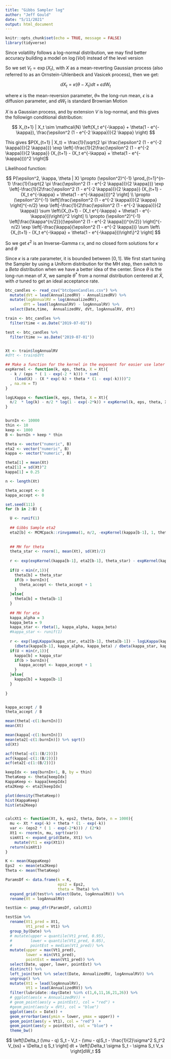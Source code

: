 ```yaml
---
title: "Gibbs Sampler log"
author: "Jeff Gould"
date: "5/11/2021"
output: html_document
---
```


```r
knitr::opts_chunk$set(echo = TRUE, message = FALSE)
library(tidyverse)
```

Since volatility follows a log-normal distribution, we may find better accuracy building a model on $\log(Vol)$ instead of the level version

So we set $V_t = \exp(X_t)$, with $X$ as a mean-reverting Gaussian process (also referred to as an Ornstein-Uhlenbeck and Vasicek process), then we get:

$$
d X_t = \kappa(\theta - X_t)dt + \epsilon dW_t
$$

where $\kappa$ is the mean-reversion parameter, $\theta \approx$ the long-run mean, $\epsilon$ is a diffusion parameter, and $dW_t$ is standard Brownian Motion

$X$ is a Gaussian process, and by extension $V$ is log-normal, and this gives the followign conditional distribution:

$$
X_{t+1} | X_t \sim \mathcal{N} \left(X_t e^{-\kappa} + \theta(1 - e^{-\kappa}), \frac{\epsilon^2 (1  - e^{-2 \kappa})}{2 \kappa} \right)
$$

This gives $P(X_{t+1} | X_t) = \frac{1}{\sqrt{2 \pi \frac{\epsilon^2 (1  - e^{-2 \kappa})}{2 \kappa}}} \exp \left[-\frac{1}{2\frac{\epsilon^2 (1  - e^{-2 \kappa})}{2 \kappa}} (X_{t+1} - (X_t e^{-\kappa} + \theta(1 - e^{-\kappa})))^2 \right]$

Likelihood function:

$$
P(\epsilon^2, \kappa, \theta | X) \propto (\epsilon^2)^{-1} \prod_{t=1}^{n-1} \frac{1}{\sqrt{2 \pi \frac{\epsilon^2 (1  - e^{-2 \kappa})}{2 \kappa}}} \exp \left[-\frac{1}{2\frac{\epsilon^2 (1  - e^{-2 \kappa})}{2 \kappa}} (X_{t+1} - (X_t e^{-\kappa} + \theta(1 - e^{-\kappa})))^2 \right] \\
\propto (\epsilon^2)^{-1} \left[\frac{\epsilon^2 (1  - e^{-2 \kappa})}{2 \kappa} \right]^{-n/2} \exp \left[-\frac{1}{2\frac{\epsilon^2 (1  - e^{-2 \kappa})}{2 \kappa}} \sum \left\{X_{t+1} - (X_t e^{-\kappa} + \theta(1 - e^{-\kappa}))\right\}^2 \right] \\
\propto (\epsilon^2)^{-1} \left[\frac{\kappa^{n/2}}{(\epsilon^2 (1  - e^{-2 \kappa}))^{n/2}} \right]^{-n/2} \exp \left[-\frac{\kappa}{\epsilon^2 (1  - e^{-2 \kappa})} \sum \left\{X_{t+1} - (X_t e^{-\kappa} + \theta(1 - e^{-\kappa}))\right\}^2 \right] 
$$


So we get $\epsilon^2$ is an Inverse-Gamma r.v, and no closed form solutions for $\kappa$ and $\theta$


Since $\kappa$ is a rate parameter, it is bounded between $[0,1]$. We first start tuning the Sampler by using a Uniform distribution for the MH step, then switch to a $Beta$ distribution when we have a better idea of the center. Since $\theta$ is the long-run mean of $X$, we sample $\theta^*$ from a normal distribution centered at $\bar{X}$, with $\sigma$ tuned to get an ideal acceptance rate.

```r
btc_candles <- read_csv("btcOpenCandles.csv") %>%
  mutate(dVt = lead(AnnualizedRV) - AnnualizedRV) %>%
  mutate(logAnnualRV = log(AnnualizedRV),
        dYt = lead(logAnnualRV) - logAnnualRV) %>%
  select(Date,time,  AnnualizedRV, dVt, logAnnualRV, dYt)

train <- btc_candles %>%
  filter(time < as.Date("2019-07-01"))

test <- btc_candles %>%
  filter(time >= as.Date("2019-07-01"))


Xt <- train$logAnnualRV
#dYt <- train$dYt

## Make a function for the kernel in the exponent for easier use later
expKernel <- function(k, eps, theta, X = Xt){
  - k / (eps * ( 1 - exp(-2 * k))) * sum(
    (lead(X) - (X * exp(-k) + theta * (1 - exp(-k))))^2
  , na.rm = T)
}

logLKappa <- function(k, eps, theta, X = Xt){
  n/2  * log(k) - n/2 * log(1 - exp(-2*k)) + expKernel(k, eps, theta, X)
}


burnIn <- 10000
thin <- 10
keep <- 1000
B <- burnIn + keep * thin

theta <- vector("numeric", B)
eta2 <- vector("numeric", B)
kappa <- vector("numeric", B)

theta[1] = mean(Xt)
eta2[1] = sd(Xt)^2
kappa[1] = 0.25

n <- length(Xt)

theta_accept <- 0
kappa_accept <- 0

set.seed(111)
for (b in 2:B) {

  U <- runif(1)
  
  ## Gibbs Sample eta2
  eta2[b] <- MCMCpack::rinvgamma(1, n/2, -expKernel(kappa[b-1], 1, theta[b-1]))
  
  
  ## MH for theta
  theta_star <- rnorm(1, mean(Xt), sd(Xt)/2)
  
  r <- exp(expKernel(kappa[b-1], eta2[b-1], theta_star) - expKernel(kappa[b-1], eta2[b-1], theta[b-1]))
  
  if(U < min(r,1)){
    theta[b] = theta_star
    if(b > burnIn){
      theta_accept <- theta_accept + 1
    }
  }else{
    theta[b] = theta[b-1]
  }
  
  ## MH for eta
  kappa_alpha = 3
  kappa_beta = 9
  kappa_star <- rbeta(1, kappa_alpha, kappa_beta)
  #kappa_star <- runif(1)
  
  r <- exp(logLKappa(kappa_star, eta2[b-1], theta[b-1]) - logLKappa(kappa[b-1], eta2[b-1], theta[b-1])) *
    (dbeta(kappa[b-1], kappa_alpha, kappa_beta) / dbeta(kappa_star, kappa_alpha, kappa_beta))
  if(U < min(r,1)){
    kappa[b] = kappa_star
    if(b > burnIn){
      kappa_accept <- kappa_accept + 1
    }
  }else{
    kappa[b] = kappa[b-1]
  }
  
}


kappa_accept / B
theta_accept / B

mean(theta[-c(1:burnIn)])
mean(Xt)

mean(kappa[-c(1:burnIn)])
mean(eta2[-c(1:burnIn)]) %>% sqrt()
sd(Xt)

acf(theta[-c(1:(B/2))])
acf(kappa[-c(1:(B/2))])
acf(eta2[-c(1:(B/2))])

keepIdx <- seq(burnIn+1, B, by = thin)
ThetaKeep <- theta[keepIdx]
KappaKeep <- kappa[keepIdx]
eta2Keep <- eta2[keepIdx]

plot(density(ThetaKeep))
hist(KappaKeep)
hist(eta2Keep)


calcXt1 <- function(Xt, k, eps2, theta, Date, n = 1000){
  mu <- Xt * exp(-k) + theta * (1 - exp(-k))
  var <- (eps2 * ( 1 - exp(-2*k))) / (2*k)
  Xt1 <- rnorm(n, mu, sqrt(var))
  simXt1 <- expand_grid(Date, Xt1) %>%
    mutate(Vt1 = exp(Xt1))
  return(simXt1)
}

K <- mean(KappaKeep)
Eps2  <- mean(eta2Keep)
Theta <- mean(ThetaKeep)

ParamsDf <- data.frame(k = K,
                       eps2 = Eps2,
                       theta = Theta) %>%
  expand_grid(test%>% select(Date, logAnnualRV)) %>%
  rename(Xt = logAnnualRV)

testSim <- pmap_dfr(ParamsDf, calcXt1)

testSim %>%
  rename(Xt1_pred = Xt1,
         Vt1_pred = Vt1) %>%
  group_by(Date) %>%
  # mutate(upper = quantile(Vt1_pred, 0.95),
  #        lower = quantile(Vt1_pred, 0.05),
  #        pointEst = median(Vt1_pred)) %>%
  mutate(upper = max(Vt1_pred),
         lower = min(Vt1_pred),
         pointEst = mean(Vt1_pred)) %>%
  select(Date, upper, lower, pointEst) %>%
  distinct() %>%
  left_join(test %>% select(Date, AnnualizedRV, logAnnualRV)) %>%
  ungroup() %>%
  mutate(Xt1 = lead(logAnnualRV),
         Vt1 = lead(AnnualizedRV)) %>%
  filter(lubridate::day(Date) %in% c(1,6,11,16,21,26)) %>%
  # ggplot(aes(x = AnnualizedRV)) +
  # geom_point(aes(y = pointEst), col = "red") +
  #geom_point(aes(y = dVt), col = "blue")
  ggplot(aes(x = Date)) +
  geom_errorbar(aes(ymin = lower, ymax = upper)) +
  geom_point(aes(y = Vt1), col = "red")  +
  geom_point(aes(y = pointEst), col = "blue") +
  theme_bw() 

```



$$
\left[\Delta_t (\mu - q) S_t - V_t - (\mu - q)S_t - \frac{1}{2}\sigma^2 S_t^2 V_{ss} + \Delta_t q S_t \right] dt + \left[\Delta_t \sigma S_t - \sigma S_t V_s \right]dW_t
$$











